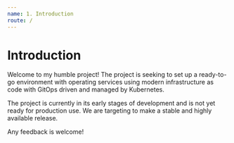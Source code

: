 ```yaml
---
name: 1. Introduction
route: /
---
```




# Introduction

Welcome to my humble project! The project is seeking to set up a ready-to-go environment with operating services using modern infrastructure as code with GitOps driven and managed by Kubernetes. 

The project is currently in its early stages of development and is not yet ready for production use. We are targeting to make a stable and highly available release.

Any feedback is welcome!
